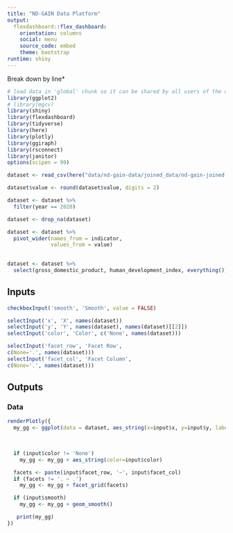 ```yaml
---
title: "ND-GAIN Data Platform"
output: 
  flexdashboard::flex_dashboard:
    orientation: columns
    social: menu
    source_code: embed
    theme: bootstrap
runtime: shiny
---
```


Break down by line*

```r
# load data in 'global' chunk so it can be shared by all users of the dashboard
library(ggplot2)
# library(mgcv)
library(shiny)
library(flexdashboard)
library(tidyverse)
library(here)
library(plotly)
library(ggiraph)
library(rsconnect)
library(janitor)
options(scipen = 99)
```

```r
dataset <- read_csv(here("data/nd-gain-data/joined_data/nd-gain-joined.csv"))
```

```r
dataset$value <- round(dataset$value, digits = 2)
```

```r
dataset <- dataset %>% 
  filter(year == 2020)
```

```r
dataset <- drop_na(dataset)
```

```r
dataset <- dataset %>% 
  pivot_wider(names_from = indicator, 
              values_from = value)
  
```

```r
dataset <- dataset %>%
  select(gross_domestic_product, human_development_index, everything())
```


Inputs {.sidebar}
-----------------------------------------------------------------------

```r
checkboxInput('smooth', 'Smooth', value = FALSE)

selectInput('x', 'X', names(dataset))
selectInput('y', 'Y', names(dataset), names(dataset)[[2]])
selectInput('color', 'Color', c('None', names(dataset)))

selectInput('facet_row', 'Facet Row',
c(None='.', names(dataset)))
selectInput('facet_col', 'Facet Column',
c(None='.', names(dataset)))
```

Outputs
-----------------------------------------------------------------------

### Data

```r


renderPlotly({
  my_gg <- ggplot(data = dataset, aes_string(x=input$x, y=input$y, label = "Name")) + geom_point() + theme_minimal()
  

 
  if (input$color != 'None')
    my_gg <- my_gg + aes_string(color=input$color)

  facets <- paste(input$facet_row, '~', input$facet_col)
  if (facets != '. ~ .')
    my_gg <- my_gg + facet_grid(facets)

  if (input$smooth)
    my_gg <- my_gg + geom_smooth()

   print(my_gg)
})


```
